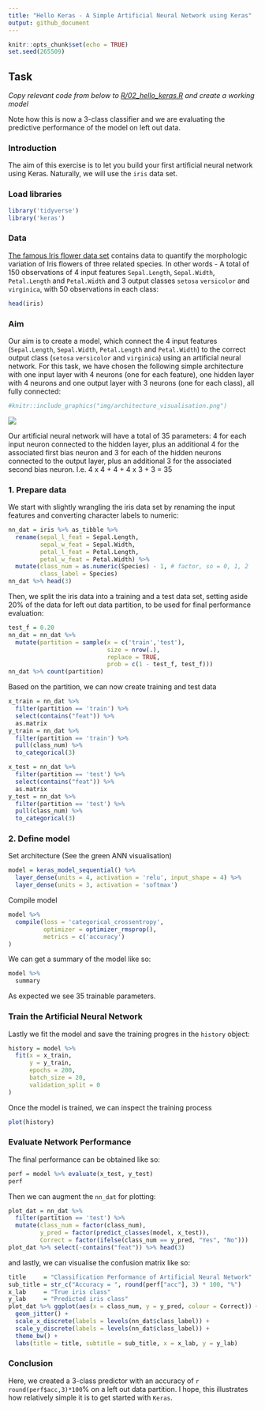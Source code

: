 ```yaml
---
title: "Hello Keras - A Simple Artificial Neural Network using Keras"
output: github_document
---
```


```r
knitr::opts_chunk$set(echo = TRUE)
set.seed(265509)
```

## Task

_Copy relevant code from below to [R/02_hello_keras.R](https://github.com/leonjessen/RPharma2019/blob/master/R/02_hello_keras.R) and create a working model_

Note how this is now a 3-class classifier and we are evaluating the predictive performance of the model on left out data.

### Introduction

The aim of this exercise is to let you build your first artificial neural network using Keras. Naturally, we will use the `iris` data set.

### Load libraries
```r
library('tidyverse')
library('keras')
```

### Data
[The famous Iris flower data set](https://en.wikipedia.org/wiki/Iris_flower_data_set) contains data to quantify the morphologic variation of Iris flowers of three related species. In other words - A total of 150 observations of 4 input features `Sepal.Length`, `Sepal.Width`, `Petal.Length` and `Petal.Width` and 3 output classes `setosa` `versicolor` and `virginica`, with 50 observations in each class:

```r
head(iris)
```

### Aim
Our aim is to create a model, which connect the 4 input features (`Sepal.Length`, `Sepal.Width`, `Petal.Length` and `Petal.Width`) to the correct output class (`setosa` `versicolor` and `virginica`) using an artificial neural network. For this task, we have chosen the following simple architecture with one input layer with 4 neurons (one for each feature), one hidden layer with 4 neurons and one output layer with 3 neurons (one for each class), all fully connected:

```r
#knitr::include_graphics("img/architecture_visualisation.png")
```

![](https://raw.githubusercontent.com/leonjessen/keras_tensorflow_on_iris/master/img/architecture_visualisation.png)

Our artificial neural network will have a total of 35 parameters: 4 for each input neuron connected to the hidden layer, plus an additional 4 for the associated first bias neuron and 3 for each of the hidden neurons connected to the output layer, plus an additional 3 for the associated second bias neuron. I.e. 4 x 4 + 4 + 4 x 3 + 3 = 35

### 1. Prepare data

We start with slightly wrangling the iris data set by renaming the input features and converting character labels to numeric:
```r
nn_dat = iris %>% as_tibble %>%
  rename(sepal_l_feat = Sepal.Length,
         sepal_w_feat = Sepal.Width,
         petal_l_feat = Petal.Length,
         petal_w_feat = Petal.Width) %>%
  mutate(class_num = as.numeric(Species) - 1, # factor, so = 0, 1, 2
         class_label = Species)
nn_dat %>% head(3)
```

Then, we split the iris data into a training and a test data set, setting aside 20% of the data for left out data partition, to be used for final performance evaluation:
```r
test_f = 0.20
nn_dat = nn_dat %>%
  mutate(partition = sample(x = c('train','test'),
                            size = nrow(.),
                            replace = TRUE,
                            prob = c(1 - test_f, test_f)))
nn_dat %>% count(partition)
```

Based on the partition, we can now create training and test data
```r
x_train = nn_dat %>%
  filter(partition == 'train') %>%
  select(contains("feat")) %>%
  as.matrix
y_train = nn_dat %>%
  filter(partition == 'train') %>%
  pull(class_num) %>%
  to_categorical(3)

x_test = nn_dat %>%
  filter(partition == 'test') %>%
  select(contains("feat")) %>%
  as.matrix
y_test = nn_dat %>%
  filter(partition == 'test') %>%
  pull(class_num) %>%
  to_categorical(3)
```

### 2. Define model

Set architecture (See the green ANN visualisation)
```r
model = keras_model_sequential() %>% 
  layer_dense(units = 4, activation = 'relu', input_shape = 4) %>% 
  layer_dense(units = 3, activation = 'softmax')
```

Compile model
```r
model %>%
  compile(loss = 'categorical_crossentropy',
          optimizer = optimizer_rmsprop(),
          metrics = c('accuracy')
)
```

We can get a summary of the model like so:
```r
model %>%
  summary
```

As expected we see 35 trainable parameters.

### Train the Artificial Neural Network

Lastly we fit the model and save the training progres in the `history` object:
```r
history = model %>%
  fit(x = x_train,
      y = y_train,
      epochs = 200,
      batch_size = 20,
      validation_split = 0
)
```

Once the model is trained, we can inspect the training process
```r
plot(history)
```

### Evaluate Network Performance

The final performance can be obtained like so:
```r
perf = model %>% evaluate(x_test, y_test)
perf
```

Then we can augment the `nn_dat` for plotting:
```r
plot_dat = nn_dat %>%
  filter(partition == 'test') %>%
  mutate(class_num = factor(class_num),
         y_pred = factor(predict_classes(model, x_test)),
         Correct = factor(ifelse(class_num == y_pred, "Yes", "No")))
plot_dat %>% select(-contains("feat")) %>% head(3)
```

and lastly, we can visualise the confusion matrix like so:
```r
title     = "Classification Performance of Artificial Neural Network"
sub_title = str_c("Accuracy = ", round(perf["acc"], 3) * 100, "%")
x_lab     = "True iris class"
y_lab     = "Predicted iris class"
plot_dat %>% ggplot(aes(x = class_num, y = y_pred, colour = Correct)) +
  geom_jitter() +
  scale_x_discrete(labels = levels(nn_dat$class_label)) +
  scale_y_discrete(labels = levels(nn_dat$class_label)) +
  theme_bw() +
  labs(title = title, subtitle = sub_title, x = x_lab, y = y_lab)
```

### Conclusion
Here, we created a 3-class predictor with an accuracy of `r round(perf$acc,3)*100`% on a left out data partition. I hope, this illustrates how relatively simple it is to get started with `Keras`.